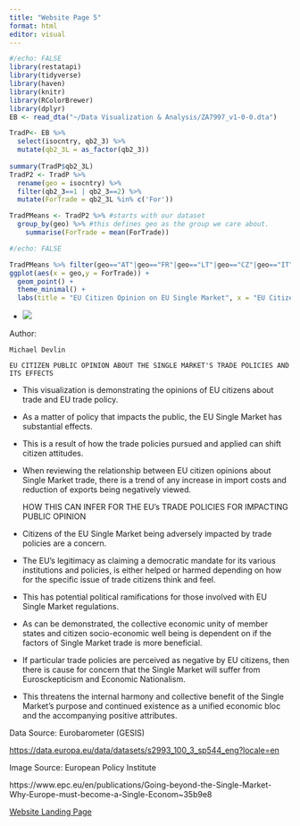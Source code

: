 ---
title: "Website Page 5"
format: html
editor: visual
---

```{r}
#/echo: FALSE
library(restatapi)
library(tidyverse)
library(haven)
library(knitr)
library(RColorBrewer)
library(dplyr)
EB <- read_dta("~/Data Visualization & Analysis/ZA7997_v1-0-0.dta")
```

```{r}
TradP<- EB %>% 
  select(isocntry, qb2_3) %>% 
  mutate(qb2_3L = as_factor(qb2_3)) 
         
summary(TradP$qb2_3L)
TradP2 <- TradP %>%
  rename(geo = isocntry) %>%
  filter(qb2_3==1 | qb2_3==2) %>%
  mutate(ForTrade = qb2_3L %in% c('For'))

TradPMeans <- TradP2 %>% #starts with our dataset
  group_by(geo) %>% #this defines geo as the group we care about. 
    summarise(ForTrade = mean(ForTrade))
```

```{r}
#/echo: FALSE

TradPMeans %>% filter(geo=="AT"|geo=="FR"|geo=="LT"|geo=="CZ"|geo=="IT")%>%
ggplot(aes(x = geo,y = ForTrade)) +
  geom_point() +
  theme_minimal() +
  labs(title = "EU Citizen Opinion on EU Single Market", x = "EU Citizens", y = "Variation of Positive vs. Negative Opinions")
```

-   

    ![](EUMS.png)

Author:

```         
Michael Devlin

EU CITIZEN PUBLIC OPINION ABOUT THE SINGLE MARKET'S TRADE POLICIES AND ITS EFFECTS
```

-   This visualization is demonstrating the opinions of EU citizens about trade and EU trade policy.

-   As a matter of policy that impacts the public, the EU Single Market has substantial effects.

-   This is a result of how the trade policies pursued and applied can shift citizen attitudes.

-   When reviewing the relationship between EU citizen opinions about Single Market trade, there is a trend of any increase in import costs and reduction of exports being negatively viewed.

    HOW THIS CAN INFER FOR THE EU's TRADE POLICIES FOR IMPACTING PUBLIC OPINION

-   Citizens of the EU Single Market being adversely impacted by trade policies are a concern.

-   The EU's legitimacy as claiming a democratic mandate for its various institutions and policies, is either helped or harmed depending on how for the specific issue of trade citizens think and feel.

-   This has potential political ramifications for those involved with EU Single Market regulations.

-   As can be demonstrated, the collective economic unity of member states and citizen socio-economic well being is dependent on if the factors of Single Market trade is more beneficial.

-   If particular trade policies are perceived as negative by EU citizens, then there is cause for concern that the Single Market will suffer from Eurosckepticism and Economic Nationalism.

-   This threatens the internal harmony and collective benefit of the Single Market's purpose and continued existence as a unified economic bloc and the accompanying positive attributes.

Data Source: Eurobarometer (GESIS)

<https://data.europa.eu/data/datasets/s2993_100_3_sp544_eng?locale=en>

Image Source: European Policy Institute

https://www.epc.eu/en/publications/Going-beyond-the-Single-Market-Why-Europe-must-become-a-Single-Econom\~35b9e8

[Website Landing Page](/WebsiteLandingPage.html)
